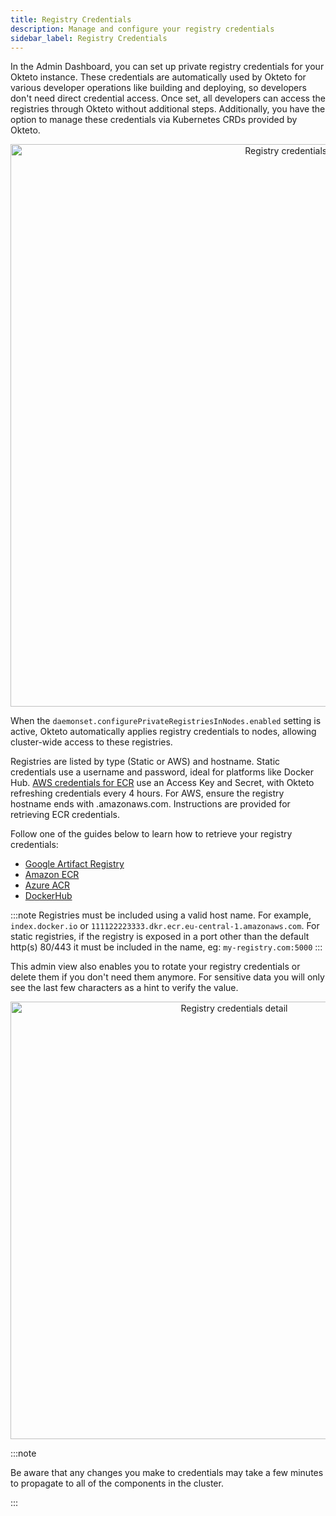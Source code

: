 ```yaml
---
title: Registry Credentials
description: Manage and configure your registry credentials
sidebar_label: Registry Credentials
---
```



In the Admin Dashboard, you can set up private registry credentials for your Okteto instance. These credentials are automatically used by Okteto for various developer operations like building and deploying, so developers don't need direct credential access. Once set, all developers can access the registries through Okteto without additional steps. Additionally, you have the option to manage these credentials via Kubernetes CRDs provided by Okteto.

<p align="center">
  <Image
    src={require("@site/static/img/registry_credentials_view.png").default}
    alt="Registry credentials view"
    width="900"
  />
</p>

When the `daemonset.configurePrivateRegistriesInNodes.enabled` setting is active, Okteto automatically applies registry credentials to nodes, allowing cluster-wide access to these registries.

Registries are listed by type (Static or AWS) and hostname. Static credentials use a username and password, ideal for platforms like Docker Hub. [AWS credentials for ECR](https://docs.aws.amazon.com/ecr/index.html) use an Access Key and Secret, with Okteto refreshing credentials every 4 hours. For AWS, ensure the registry hostname ends with .amazonaws.com. Instructions are provided for retrieving ECR credentials.

Follow one of the guides below to learn how to retrieve your registry credentials:
- [Google Artifact Registry](admin/registry-credentials/google-artifact-registry.mdx)
- [Amazon ECR](admin/registry-credentials/amazon-ecr.mdx)
- [Azure ACR](admin/registry-credentials/azure-acr.mdx)
- [DockerHub](admin/registry-credentials/dockerhub.mdx)

:::note
Registries must be included using a valid host name. For example, `index.docker.io` or `111122223333.dkr.ecr.eu-central-1.amazonaws.com`. For static registries, if the registry is exposed in a port other than the default http(s) 80/443 it must be included in the name, eg: `my-registry.com:5000`
:::

This admin view also enables you to rotate your registry credentials or delete them if you don't need them anymore. For sensitive data you will only see the last few characters as a hint to verify the value.

<p align="center">
  <Image
    src={require("@site/static/img/registry_credentials_edit.png").default}
    alt="Registry credentials detail"
    width="700"
  />
</p>

:::note

Be aware that any changes you make to credentials may take a few minutes to propagate to all of the components in the cluster.

:::